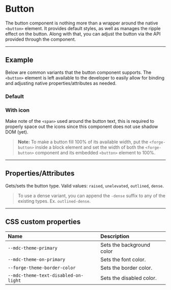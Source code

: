 
<PageSection>

# Button

The button component is nothing more than a wrapper around the native `<button>` element. It provides default styles, as well as manages the
ripple effect on the button. Along with that, you can adjust the button via the API provided through the component.

</PageSection>

---

<PageSection>

## Example

Below are common variants that the button component supports. The `<button>` element is left available to the developer to easily allow for binding and
adjusting native properties/attributes as needed.

### Default

<LiveDemo dense codeHtml={ButtonDefaultCodeHtml()}>
  <ButtonDemo />
</LiveDemo>

### With icon

Make note of the `<span>` used around the button text, this is required to properly space out the icons since this component does not use shadow DOM (yet).

<LiveDemo dense codeHtml={ButtonWithIconCodeHtml()}>
  <ButtonDemo type="outlined" hasTrailingIcon />
</LiveDemo>

> **Note:** To make a button fill 100% of its available width, put the `<forge-button>` inside a block element and set
> the width of both the `<forge-button>` component and its embedded `<button>` element to 100%.

</PageSection>

---

<PageSection>

## Properties/Attributes

<PropertyDef name="type" type="string" defaultValue="undefined">

Gets/sets the button type. Valid values: `raised`, `unelevated`, `outlined`, `dense`.
  
</PropertyDef>

> To use a dense variant, you can append the `-dense` suffix to any of the existing types. Ex. `outlined-dense`.

</PageSection>

---

<PageSection>

## CSS custom properties

| Name                                    | Description
| :---------------------------------------| :----------------
| `--mdc-theme-primary`                   | Sets the background color
| `--mdc-theme-on-primary`                | Sets the font color.
| `--forge-theme-border-color`            | Sets the border color.
| `--mdc-theme-text-disabled-on-light`    | Sets the disabled color.

</PageSection>
